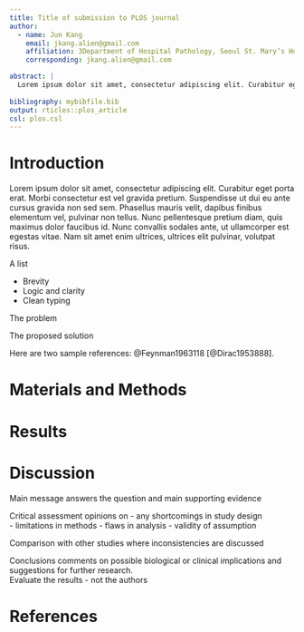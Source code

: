 ```yaml
---
title: Title of submission to PLOS journal
author:
  - name: Jun Kang
    email: jkang.alien@gmail.com
    affiliation: 3Department of Hospital Pathology, Seoul St. Mary’s Hospital, College of Medicine, The Catholic University of Korea, Seoul, South Korea
    corresponding: jkang.alien@gmail.com

abstract: |
  Lorem ipsum dolor sit amet, consectetur adipiscing elit. Curabitur eget porta erat. Morbi consectetur est vel gravida pretium. Suspendisse ut dui eu ante cursus gravida non sed sem. Nullam sapien tellus, commodo id velit id, eleifend volutpat quam. Phasellus mauris velit, dapibus finibus elementum vel, pulvinar non tellus. Nunc pellentesque pretium diam, quis maximus dolor faucibus id. Nunc convallis sodales ante, ut ullamcorper est egestas vitae. Nam sit amet enim ultrices, ultrices elit pulvinar, volutpat risus.
  
bibliography: mybibfile.bib
output: rticles::plos_article
csl: plos.csl
---
```


# Introduction

Lorem ipsum dolor sit amet, consectetur adipiscing elit. Curabitur eget porta erat. Morbi consectetur est vel gravida pretium. Suspendisse ut dui eu ante cursus gravida non sed sem. Phasellus mauris velit, dapibus finibus elementum vel, pulvinar non tellus. Nunc pellentesque pretium diam, quis maximus dolor faucibus id. Nunc convallis sodales ante, ut ullamcorper est egestas vitae. Nam sit amet enim ultrices, ultrices elit pulvinar, volutpat risus.

A list

- Brevity
- Logic and clarity
- Clean typing

The problem  

The proposed solution  

Here are two sample references: @Feynman1963118 [@Dirac1953888].

# Materials and Methods

# Results

# Discussion

Main message answers the question and main supporting evidence    

Critical assessment opinions on 
- any shortcomings in study design  
- limitations in methods
- flaws in analysis
- validity of assumption 

Comparison with other studies where inconsistencies are discussed  

Conclusions comments on possible biological or clinical implications and suggestions for further research.  
Evaluate the results - not the authors



# References {#references .unnumbered}
